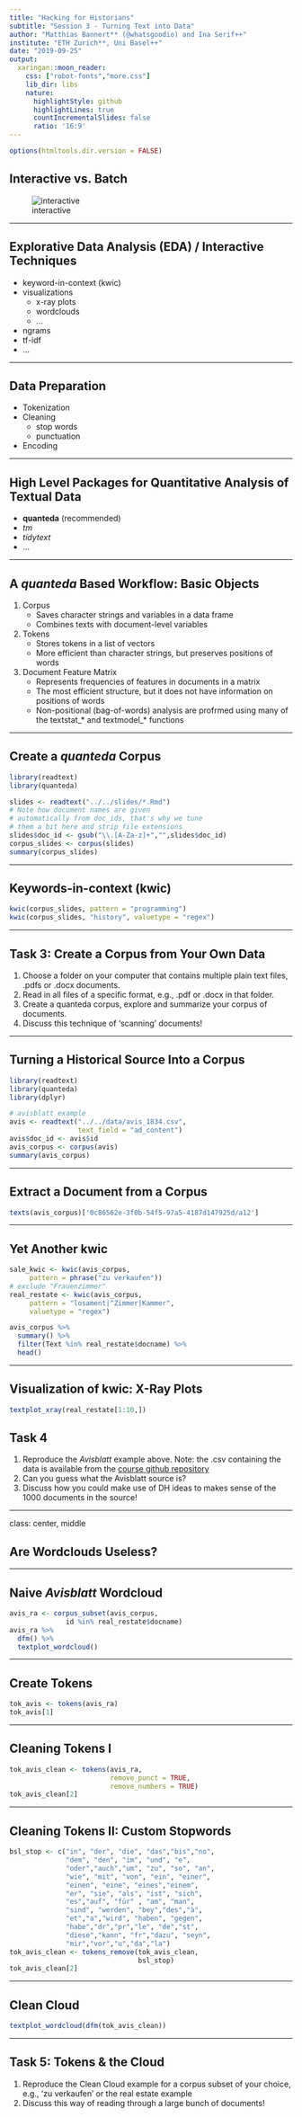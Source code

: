 ```yaml
---
title: "Hacking for Historians"
subtitle: "Session 3 - Turning Text into Data"
author: "Matthias Bannert** (@whatsgoodio) and Ina Serif++"
institute: "ETH Zurich**, Uni Basel++"
date: "2019-09-25"
output:
  xaringan::moon_reader:
    css: ["robot-fonts","more.css"]
    lib_dir: libs
    nature:
      highlightStyle: github
      highlightLines: true
      countIncrementalSlides: false
      ratio: '16:9'
---
```



```r
options(htmltools.dir.version = FALSE)
```


## Interactive vs. Batch

![interactive](interactive.png)

---

## Explorative Data Analysis (EDA) / Interactive Techniques

- keyword-in-context (kwic)
- visualizations
     - x-ray plots
     - wordclouds
     - ... 
- ngrams 
- tf-idf
- ...


---

## Data Preparation

- Tokenization
- Cleaning
    - stop words
    - punctuation
- Encoding

---

## High Level Packages for Quantitative Analysis of Textual Data

- **quanteda** (recommended)
- *tm*
- *tidytext*
- ...

---

## A *quanteda* Based Workflow: Basic Objects

1. Corpus
   - Saves character strings and variables in a data frame
   - Combines texts with document-level variables
2. Tokens
   - Stores tokens in a list of vectors
   - More efficient than character strings, but preserves positions of words
3. Document Feature Matrix
   - Represents frequencies of features in documents in a matrix
   - The most efficient structure, but it does not have information on positions of words
   - Non-positional (bag-of-words) analysis are profrmed using many of the textstat_* and textmodel_* functions

---

## Create a *quanteda* Corpus

```r
library(readtext)
library(quanteda)

slides <- readtext("../../slides/*.Rmd")
# Note how document names are given
# automatically from doc_ids, that's why we tune
# them a bit here and strip file extensions
slides$doc_id <- gsub("\\.[A-Za-z]+","",slides$doc_id)
corpus_slides <- corpus(slides)
summary(corpus_slides)

```

---

## Keywords-in-context (kwic) 

```r
kwic(corpus_slides, pattern = "programming")
kwic(corpus_slides, "history", valuetype = "regex")

```

---

## Task 3: Create a Corpus from Your Own Data

1. Choose a folder on your computer that contains multiple plain text files, .pdfs or .docx documents.
2. Read in all files of a specific format, e.g., .pdf or .docx in that folder. 
3. Create a quanteda corpus, explore and summarize your corpus of documents.
4. Discuss this technique of 'scanning' documents!

---

## Turning a Historical Source Into a Corpus

```r
library(readtext)
library(quanteda)
library(dplyr)

# avisblatt example
avis <- readtext("../../data/avis_1834.csv",
                 text_field = "ad_content")
avis$doc_id <- avis$id
avis_corpus <- corpus(avis)
summary(avis_corpus)

```

---

## Extract a Document from a Corpus

```r

texts(avis_corpus)['0c86562e-3f0b-54f5-97a5-4187d147925d/a12']

```

---

## Yet Another kwic

```r
sale_kwic <- kwic(avis_corpus,
     pattern = phrase("zu verkaufen"))
# exclude "Frauenzimmer"
real_restate <- kwic(avis_corpus,
     pattern = "losament|^Zimmer|Kammer",
     valuetype = "regex")

avis_corpus %>%
  summary() %>%
  filter(Text %in% real_restate$docname) %>% 
  head()

```

---

## Visualization of kwic: X-Ray Plots

```r
textplot_xray(real_restate[1:10,])
```


## Task 4

1. Reproduce the *Avisblatt* example above. Note: the .csv containing the data is available from the [course github repository](https://raw.githubusercontent.com/mbannert/dh-2019/master/data/avis_1834.csv)
2. Can you guess what the Avisblatt source is?
3. Discuss how you could make use of DH ideas to makes sense of the 1000 documents in the source!

---

class: center, middle

## Are Wordclouds Useless? 

---

## Naive *Avisblatt* Wordcloud

```r
avis_ra <- corpus_subset(avis_corpus,
              id %in% real_restate$docname)
avis_ra %>% 
  dfm() %>% 
  textplot_wordcloud()
```

---

## Create Tokens

```r
tok_avis <- tokens(avis_ra)
tok_avis[1]
```

---

## Cleaning Tokens I

```r
tok_avis_clean <- tokens(avis_ra,
                         remove_punct = TRUE,
                         remove_numbers = TRUE)
tok_avis_clean[2]
```

---

## Cleaning Tokens II: Custom Stopwords

```r
bsl_stop <- c("in", "der", "die", "das","bis","no",
              "dem", "den", "im", "und", "e",
              "oder","auch","um", "zu", "so", "an",
              "wie", "mit", "von", "ein", "einer",
              "einen", "eine", "eines","einem",
              "er", "sie", "als", "ist", "sich",
              "es","auf", "für" , "am", "man",
              "sind", "werden", "bey","des","à",
              "et","a","wird", "haben", "gegen",
              "habe","dr","pr","le", "de","st",
              "diese","kann", "fr","dazu", "seyn",
              "mir","vor","u","da","la")
tok_avis_clean <- tokens_remove(tok_avis_clean,
                                bsl_stop)
tok_avis_clean[2]
```

---

## Clean Cloud

```r
textplot_wordcloud(dfm(tok_avis_clean))
```

---

## Task 5: Tokens & the Cloud

1. Reproduce the Clean Cloud example for 
a corpus subset of your choice, e.g., 'zu verkaufen' or the real estate example
2. Discuss this way of reading through a large bunch of documents!

<!--
Next up term and ngram frequency concepts
in quanteda this is handled by document 
feature matrix, discuss: document feature matrix 
-> maybe show avisblatt example theoretically? 
-> other corpus? 

-->







